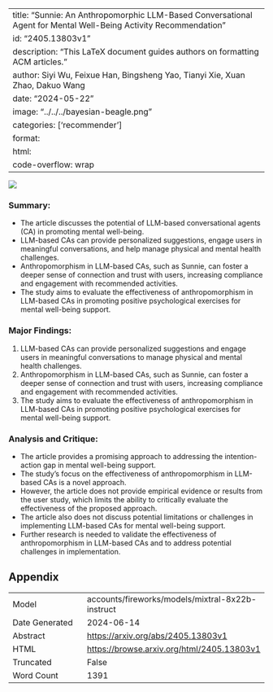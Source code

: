 
---
title: "Sunnie: An Anthropomorphic LLM-Based Conversational Agent for Mental Well-Being Activity Recommendation"
id: "2405.13803v1"
description: "This LaTeX document guides authors on formatting ACM articles."
author: Siyi Wu, Feixue Han, Bingsheng Yao, Tianyi Xie, Xuan Zhao, Dakuo Wang
date: "2024-05-22"
image: "../../../bayesian-beagle.png"
categories: ['recommender']
format:
  html:
    code-overflow: wrap
---

![](../../../bayesian-beagle.png)

### Summary:

- The article discusses the potential of LLM-based conversational agents (CA) in promoting mental well-being.
- LLM-based CAs can provide personalized suggestions, engage users in meaningful conversations, and help manage physical and mental health challenges.
- Anthropomorphism in LLM-based CAs, such as Sunnie, can foster a deeper sense of connection and trust with users, increasing compliance and engagement with recommended activities.
- The study aims to evaluate the effectiveness of anthropomorphism in LLM-based CAs in promoting positive psychological exercises for mental well-being support.

### Major Findings:

1. LLM-based CAs can provide personalized suggestions and engage users in meaningful conversations to manage physical and mental health challenges.
2. Anthropomorphism in LLM-based CAs, such as Sunnie, can foster a deeper sense of connection and trust with users, increasing compliance and engagement with recommended activities.
3. The study aims to evaluate the effectiveness of anthropomorphism in LLM-based CAs in promoting positive psychological exercises for mental well-being support.

### Analysis and Critique:

- The article provides a promising approach to addressing the intention-action gap in mental well-being support.
- The study's focus on the effectiveness of anthropomorphism in LLM-based CAs is a novel approach.
- However, the article does not provide empirical evidence or results from the user study, which limits the ability to critically evaluate the effectiveness of the proposed approach.
- The article also does not discuss potential limitations or challenges in implementing LLM-based CAs for mental well-being support.
- Further research is needed to validate the effectiveness of anthropomorphism in LLM-based CAs and to address potential challenges in implementation.

## Appendix

|          |          |
|----------|----------|
| Model     | accounts/fireworks/models/mixtral-8x22b-instruct       |
| Date Generated     | 2024-06-14       |
| Abstract | [https://arxiv.org/abs/2405.13803v1](https://arxiv.org/abs/2405.13803v1)        |
| HTML     | [https://browse.arxiv.org/html/2405.13803v1](https://browse.arxiv.org/html/2405.13803v1)       |
| Truncated       | False       |
| Word Count       | 1391       |
